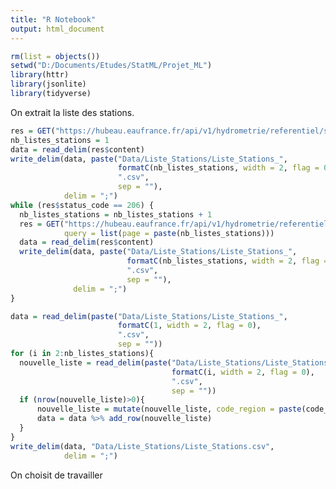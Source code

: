 ```yaml
---
title: "R Notebook"
output: html_document
---
```


```r
rm(list = objects())
setwd("D:/Documents/Etudes/StatML/Projet_ML")
library(httr)
library(jsonlite)
library(tidyverse)
```

On extrait la liste des stations.
```r
res = GET("https://hubeau.eaufrance.fr/api/v1/hydrometrie/referentiel/stations.csv")
nb_listes_stations = 1
data = read_delim(res$content)
write_delim(data, paste("Data/Liste_Stations/Liste_Stations_", 
                        formatC(nb_listes_stations, width = 2, flag = 0), 
                        ".csv",
                        sep = ""),
            delim = ";")
while (res$status_code == 206) {
  nb_listes_stations = nb_listes_stations + 1
  res = GET("https://hubeau.eaufrance.fr/api/v1/hydrometrie/referentiel/stations.csv", 
            query = list(page = paste(nb_listes_stations))) 
  data = read_delim(res$content)
  write_delim(data, paste("Data/Liste_Stations/Liste_Stations_", 
                          formatC(nb_listes_stations, width = 2, flag = 0),
                          ".csv",
                          sep = ""),
              delim = ";")
}

data = read_delim(paste("Data/Liste_Stations/Liste_Stations_", 
                        formatC(1, width = 2, flag = 0),
                        ".csv",
                        sep = ""))
for (i in 2:nb_listes_stations){
  nouvelle_liste = read_delim(paste("Data/Liste_Stations/Liste_Stations_", 
                                    formatC(i, width = 2, flag = 0),
                                    ".csv",
                                    sep = ""))
  if (nrow(nouvelle_liste)>0){
      nouvelle_liste = mutate(nouvelle_liste, code_region = paste(code_region))
      data = data %>% add_row(nouvelle_liste)
  }
}
write_delim(data, "Data/Liste_Stations/Liste_Stations.csv",
            delim = ";")
```

On choisit de travailler 